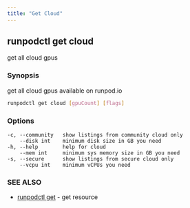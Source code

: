 ```yaml
---
title: "Get Cloud"
---
```


## runpodctl get cloud

get all cloud gpus

### Synopsis

get all cloud gpus available on runpod.io

```sh
runpodctl get cloud [gpuCount] [flags]
```

### Options

```text
-c, --community   show listings from community cloud only
    --disk int    minimum disk size in GB you need
-h, --help        help for cloud
    --mem int     minimum sys memory size in GB you need
-s, --secure      show listings from secure cloud only
    --vcpu int    minimum vCPUs you need
```

### SEE ALSO

* [runpodctl get](/runpodctl/reference/runpodctl_get) - get resource
